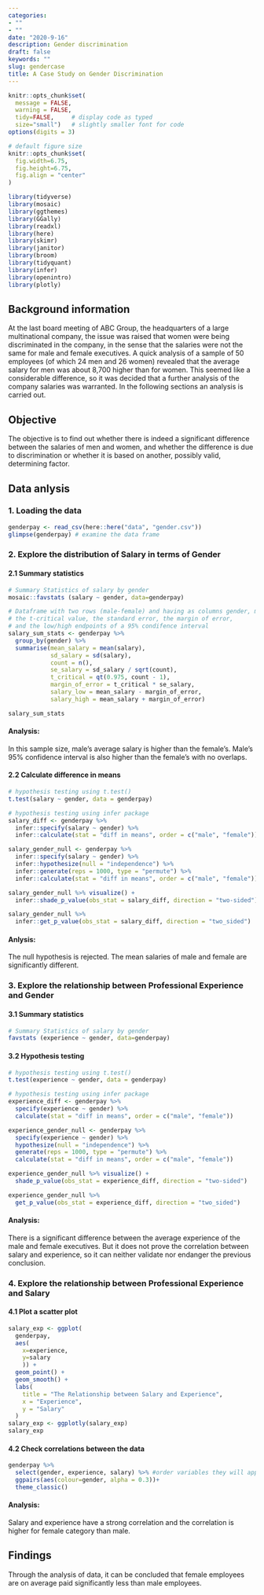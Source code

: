 ```yaml
---
categories:
- ""
- ""
date: "2020-9-16"
description: Gender discrimination
draft: false
keywords: ""
slug: gendercase
title: A Case Study on Gender Discrimination
---
```



```r
knitr::opts_chunk$set(
  message = FALSE, 
  warning = FALSE, 
  tidy=FALSE,     # display code as typed
  size="small")   # slightly smaller font for code
options(digits = 3)

# default figure size
knitr::opts_chunk$set(
  fig.width=6.75, 
  fig.height=6.75,
  fig.align = "center"
)
```


```r
library(tidyverse)  
library(mosaic)
library(ggthemes)
library(GGally)
library(readxl)
library(here)
library(skimr)
library(janitor)
library(broom)
library(tidyquant)
library(infer)
library(openintro)
library(plotly)
```

## Background information

At the last board meeting of ABC Group, the headquarters of a large multinational company, the issue was raised that women were being discriminated in the company, in the sense that the salaries were not the same for male and female executives. A quick analysis of a sample of 50 employees (of which 24 men and 26 women) revealed that the average salary for men was about 8,700 higher than for women. This seemed like a considerable difference, so it was decided that a further analysis of the company salaries was warranted. In the following sections an analysis is carried out.

## Objective
The objective is to find out whether there is indeed a significant difference between the salaries of men and women, and whether the difference is due to discrimination or whether it is based on another, possibly valid, determining factor. 

## Data anlysis

### 1. Loading the data


```r
genderpay <- read_csv(here::here("data", "gender.csv"))
glimpse(genderpay) # examine the data frame
```

### 2. Explore the distribution of Salary in terms of Gender

#### 2.1 Summary statistics

```r
# Summary Statistics of salary by gender
mosaic::favstats (salary ~ gender, data=genderpay)

# Dataframe with two rows (male-female) and having as columns gender, mean, SD, sample size, 
# the t-critical value, the standard error, the margin of error, 
# and the low/high endpoints of a 95% condifence interval
salary_sum_stats <- genderpay %>%
  group_by(gender) %>%
  summarise(mean_salary = mean(salary),
            sd_salary = sd(salary),
            count = n(),
            se_salary = sd_salary / sqrt(count),
            t_critical = qt(0.975, count - 1),
            margin_of_error = t_critical * se_salary,
            salary_low = mean_salary - margin_of_error,
            salary_high = mean_salary + margin_of_error)

salary_sum_stats
```

#### Analysis:

In this sample size, male's average salary is higher than the female's. Male's 95% confidence interval is also higher than the female's with no overlaps.

#### 2.2 Calculate difference in means 

```r
# hypothesis testing using t.test() 
t.test(salary ~ gender, data = genderpay)

# hypothesis testing using infer package
salary_diff <- genderpay %>%
  infer::specify(salary ~ gender) %>%
  infer::calculate(stat = "diff in means", order = c("male", "female"))

salary_gender_null <- genderpay %>%
  infer::specify(salary ~ gender) %>%
  infer::hypothesize(null = "independence") %>%
  infer::generate(reps = 1000, type = "permute") %>%
  infer::calculate(stat = "diff in means", order = c("male", "female"))

salary_gender_null %>% visualize() +
  infer::shade_p_value(obs_stat = salary_diff, direction = "two-sided")

salary_gender_null %>%
  infer::get_p_value(obs_stat = salary_diff, direction = "two_sided")
```

#### Anlysis:  
The null hypothesis is rejected. The mean salaries of male and female are significantly different.

### 3. Explore the relationship between Professional Experience and Gender

#### 3.1 Summary statistics

```r
# Summary Statistics of salary by gender
favstats (experience ~ gender, data=genderpay)

```

#### 3.2 Hypothesis testing

```r
# hypothesis testing using t.test() 
t.test(experience ~ gender, data = genderpay)

# hypothesis testing using infer package
experience_diff <- genderpay %>%
  specify(experience ~ gender) %>%
  calculate(stat = "diff in means", order = c("male", "female"))

experience_gender_null <- genderpay %>%
  specify(experience ~ gender) %>%
  hypothesize(null = "independence") %>%
  generate(reps = 1000, type = "permute") %>%
  calculate(stat = "diff in means", order = c("male", "female"))

experience_gender_null %>% visualize() +
  shade_p_value(obs_stat = experience_diff, direction = "two-sided")

experience_gender_null %>%
  get_p_value(obs_stat = experience_diff, direction = "two_sided")
```

#### Analysis:
There is a significant difference between the average experience of the male and female executives. But it does not prove the correlation between salary and experience, so it can neither validate nor endanger the previous conclusion.

### 4. Explore the relationship between Professional Experience and Salary

#### 4.1 Plot a scatter plot

```r
salary_exp <- ggplot(
  genderpay, 
  aes(
    x=experience, 
    y=salary
    )) +
  geom_point() +
  geom_smooth() +
  labs(
    title = "The Relationship between Salary and Experience",
    x = "Experience",
    y = "Salary"
  )
salary_exp <- ggplotly(salary_exp)
salary_exp


```



#### 4.2 Check correlations between the data

```r
genderpay %>% 
  select(gender, experience, salary) %>% #order variables they will appear in ggpairs()
  ggpairs(aes(colour=gender, alpha = 0.3))+
  theme_classic()
```

#### Analysis:
Salary and experience have a strong correlation and the correlation is higher for female category than male. 

## Findings
Through the analysis of data, it can be concluded that female employees are on average paid significantly less than male employees.


